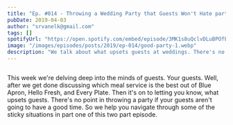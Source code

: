 ```yaml
---
title: "Ep. #014 - Throwing a Wedding Party that Guests Won't Hate part 1"
pubDate: 2019-04-03
author: "srvanelk@gmail.com"
tags: []
spotifyUrl: "https://open.spotify.com/embed/episode/3MK1s8uQclvDLuBPOfEXiG?utm_source=generator&theme=0"
image: "/images/episodes/posts/2019/ep-014/good-party-1.webp"
description: "We talk about what upsets guests at weddings. There's no point in throwing a party if your guests aren't going to have a good time."
---
```



<figure>
  <img src="/images/episodes/posts/2019/ep-014/good-party-1.webp" alt="" />
</figure>

<SpotifyEmbed
  spotifyUrl={frontmatter.spotifyUrl}
  coverImage={frontmatter.image}
  coverAlt={frontmatter.title}
  title="Wedded"
  subtitle="Tap to load this episode"
/>

This week we're delving deep into the minds of guests. Your guests. Well, after we get done discussing which meal service is the best out of Blue Apron, Hello Fresh, and Every Plate. Then it's on to letting you know, what upsets guests. There's no point in throwing a party if your guests aren't going to have a good time. So we help you navigate through some of the sticky situations in part one of this two part episode.
